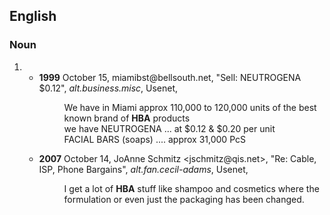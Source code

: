 ==English==
===Noun===
{{en-noun|s}}
#{{abbreviation of|[[health]]-[[and]]-[[beauty]] [[aid]]}}
#*'''1999''' October 15, miamibst@bellsouth.net, "Sell: NEUTROGENA $0.12", ''alt.business.misc'', Usenet,
#*:We have in Miami approx 110,000 to 120,000 units of the best known brand of '''HBA''' products
#*:we have NEUTROGENA ... at $0.12 & $0.20 per unit
#*:FACIAL BARS (soaps) .... approx 31,000 PcS
#*'''2007''' October 14, JoAnne Schmitz <jschmitz@qis.net>, "Re: Cable, ISP, Phone Bargains", ''alt.fan.cecil-adams'', Usenet,
#*:I get a lot of '''HBA''' stuff like shampoo and cosmetics where the formulation or even just the packaging has been changed.
{{anagrams:en/abh}}
